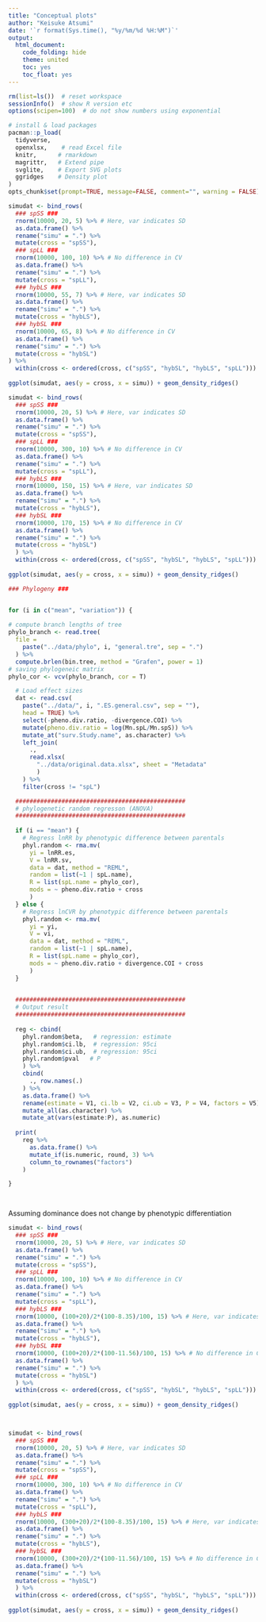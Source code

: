 ```yaml
---
title: "Conceptual plots"
author: "Keisuke Atsumi"
date: '`r format(Sys.time(), "%y/%m/%d %H:%M")`'
output:
  html_document:
    code_folding: hide
    theme: united
    toc: yes
    toc_float: yes
---
```


```r

rm(list=ls())  # reset workspace
sessionInfo()  # show R version etc
options(scipen=100)  # do not show numbers using exponential

# install & load packages
pacman::p_load(
  tidyverse,  
  openxlsx,    # read Excel file
  knitr,      # rmarkdown
  magrittr,   # Extend pipe
  svglite,    # Export SVG plots
  ggridges    # Density plot
)
opts_chunk$set(prompt=TRUE, message=FALSE, comment="", warning = FALSE) 

```


```r

simudat <- bind_rows(
  ### spSS ###
  rnorm(10000, 20, 5) %>% # Here, var indicates SD   
  as.data.frame() %>%
  rename("simu" = ".") %>%
  mutate(cross = "spSS"),
  ### spLL ###
  rnorm(10000, 100, 10) %>% # No difference in CV
  as.data.frame() %>%
  rename("simu" = ".") %>%
  mutate(cross = "spLL"),
  ### hybLS ###
  rnorm(10000, 55, 7) %>% # Here, var indicates SD   
  as.data.frame() %>%
  rename("simu" = ".") %>%
  mutate(cross = "hybLS"),
  ### hybSL ###
  rnorm(10000, 65, 8) %>% # No difference in CV
  as.data.frame() %>%
  rename("simu" = ".") %>%
  mutate(cross = "hybSL")
) %>%
  within(cross <- ordered(cross, c("spSS", "hybSL", "hybLS", "spLL")))
  
ggplot(simudat, aes(y = cross, x = simu)) + geom_density_ridges()

simudat <- bind_rows(
  ### spSS ###
  rnorm(10000, 20, 5) %>% # Here, var indicates SD   
  as.data.frame() %>%
  rename("simu" = ".") %>%
  mutate(cross = "spSS"),
  ### spLL ###
  rnorm(10000, 300, 10) %>% # No difference in CV
  as.data.frame() %>%
  rename("simu" = ".") %>%
  mutate(cross = "spLL"),
  ### hybLS ###
  rnorm(10000, 150, 15) %>% # Here, var indicates SD   
  as.data.frame() %>%
  rename("simu" = ".") %>%
  mutate(cross = "hybLS"),
  ### hybSL ###
  rnorm(10000, 170, 15) %>% # No difference in CV
  as.data.frame() %>%
  rename("simu" = ".") %>%
  mutate(cross = "hybSL")
  ) %>%
  within(cross <- ordered(cross, c("spSS", "hybSL", "hybLS", "spLL")))
  
ggplot(simudat, aes(y = cross, x = simu)) + geom_density_ridges()


```

```r

### Phylogeny ###


for (i in c("mean", "variation")) {
  
# compute branch lengths of tree
phylo_branch <- read.tree(
  file = 
    paste("../data/phylo", i, "general.tre", sep = ".")
  ) %>%
  compute.brlen(bin.tree, method = "Grafen", power = 1)
# saving phylogeneic matrix
phylo_cor <- vcv(phylo_branch, cor = T)

  # Load effect sizes
  dat <- read.csv(
    paste("../data/", i, ".ES.general.csv", sep = ""), 
    head = TRUE) %>%
    select(-pheno.div.ratio, -divergence.COI) %>%
    mutate(pheno.div.ratio = log(Mn.spL/Mn.spS)) %>%
    mutate_at("surv.Study.name", as.character) %>%
    left_join(
      .,
      read.xlsx(
        "../data/original.data.xlsx", sheet = "Metadata"
        )
    ) %>%
    filter(cross != "spL")

  ################################################
  # phylogenetic random regresson (ANOVA)
  ################################################
  
  if (i == "mean") {
    # Regress lnRR by phenotypic difference between parentals 
    phyl.random <- rma.mv(
      yi = lnRR.es, 
      V = lnRR.sv, 
      data = dat, method = "REML",
      random = list(~1 | spL.name),
      R = list(spL.name = phylo_cor),
      mods = ~ pheno.div.ratio + cross
      )
  } else {
    # Regress lnCVR by phenotypic difference between parentals 
    phyl.random <- rma.mv(
      yi = yi, 
      V = vi, 
      data = dat, method = "REML",
      random = list(~1 | spL.name),
      R = list(spL.name = phylo_cor),
      mods = ~ pheno.div.ratio + divergence.COI + cross
      )
  }
  

  ################################################
  # Output result
  ################################################
  
  reg <- cbind(
    phyl.random$beta,   # regression: estimate
    phyl.random$ci.lb,  # regression: 95ci 
    phyl.random$ci.ub,  # regression: 95ci
    phyl.random$pval   # P
    ) %>%
    cbind(
      ., row.names(.)
    ) %>%
    as.data.frame() %>%
    rename(estimate = V1, ci.lb = V2, ci.ub = V3, P = V4, factors = V5) %>%
    mutate_all(as.character) %>%
    mutate_at(vars(estimate:P), as.numeric)
  
  print(
    reg %>%
      as.data.frame() %>%
      mutate_if(is.numeric, round, 3) %>%
      column_to_rownames("factors")
    )

}

  
```


Assuming dominance does not change by phenotypic differentiation

```r

simudat <- bind_rows(
  ### spSS ###
  rnorm(10000, 20, 5) %>% # Here, var indicates SD   
  as.data.frame() %>%
  rename("simu" = ".") %>%
  mutate(cross = "spSS"),
  ### spLL ###
  rnorm(10000, 100, 10) %>% # No difference in CV
  as.data.frame() %>%
  rename("simu" = ".") %>%
  mutate(cross = "spLL"),
  ### hybLS ###
  rnorm(10000, (100+20)/2*(100-8.35)/100, 15) %>% # Here, var indicates SD   
  as.data.frame() %>%
  rename("simu" = ".") %>%
  mutate(cross = "hybLS"),
  ### hybSL ###
  rnorm(10000, (100+20)/2*(100-11.56)/100, 15) %>% # No difference in CV
  as.data.frame() %>%
  rename("simu" = ".") %>%
  mutate(cross = "hybSL")
  ) %>%
  within(cross <- ordered(cross, c("spSS", "hybSL", "hybLS", "spLL")))
  
ggplot(simudat, aes(y = cross, x = simu)) + geom_density_ridges()



simudat <- bind_rows(
  ### spSS ###
  rnorm(10000, 20, 5) %>% # Here, var indicates SD   
  as.data.frame() %>%
  rename("simu" = ".") %>%
  mutate(cross = "spSS"),
  ### spLL ###
  rnorm(10000, 300, 10) %>% # No difference in CV
  as.data.frame() %>%
  rename("simu" = ".") %>%
  mutate(cross = "spLL"),
  ### hybLS ###
  rnorm(10000, (300+20)/2*(100-8.35)/100, 15) %>% # Here, var indicates SD   
  as.data.frame() %>%
  rename("simu" = ".") %>%
  mutate(cross = "hybLS"),
  ### hybSL ###
  rnorm(10000, (300+20)/2*(100-11.56)/100, 15) %>% # No difference in CV
  as.data.frame() %>%
  rename("simu" = ".") %>%
  mutate(cross = "hybSL")
  ) %>%
  within(cross <- ordered(cross, c("spSS", "hybSL", "hybLS", "spLL")))
  
ggplot(simudat, aes(y = cross, x = simu)) + geom_density_ridges()


```




